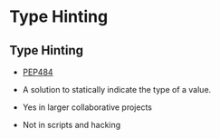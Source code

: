 # Type Hinting

## Type Hinting {.smaller}

- [PEP484](https://peps.python.org/pep-0484/)
- A solution to statically indicate the type of a value.

- Yes in larger collaborative projects
- Not in scripts and hacking
